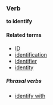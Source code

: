 ===Verb===
'''to identify'''

====Related terms====
*[[ID]]
*[[identification]]
*[[identifier]]
*[[identity]]

=====Phrasal verbs=====
*[[identify with]]